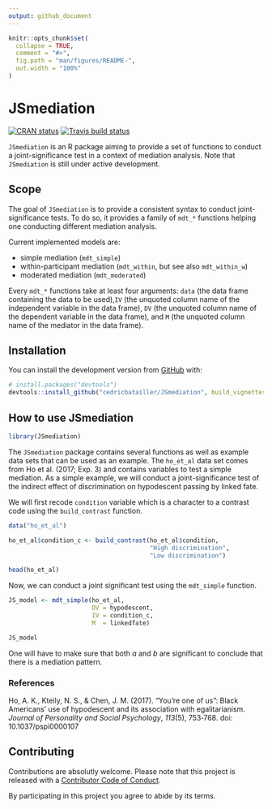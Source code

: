 ```yaml
---
output: github_document
---
```


<!-- README.md is generated from README.Rmd. Please edit that file -->

```r
knitr::opts_chunk$set(
  collapse = TRUE,
  comment = "#>",
  fig.path = "man/figures/README-",
  out.width = "100%"
)
```
# JSmediation

[![CRAN status](https://www.r-pkg.org/badges/version/JSmediation)](https://cran.r-project.org/package=JSmediation) [![Travis build status](https://travis-ci.org/cedricbatailler/JSmediation.svg?branch=master)](https://travis-ci.org/cedricbatailler/JSmediation)

`JSmediation` is an R package aiming to provide a set of functions to conduct a 
joint-significance test in a context of mediation analysis. Note that 
`JSmediation` is still under active development.

## Scope

The goal of `JSmediation` is to provide a consistent syntax to conduct 
joint-significance tests. To do so, it provides a family of `mdt_*`
functions helping one conducting different mediation analysis.

Current implemented models are:

- simple mediation (`mdt_simple`)
- within-participant mediation (`mdt_within`, but see also `mdt_within_w`)
- moderated mediation (`mdt_moderated`)

Every `mdt_*` functions take at least four arguments: `data` (the data frame 
containing the data to be used),` IV` (the unquoted column name of the independent variable in the data frame), `DV` (the unquoted column name of the 
dependent variable in the data frame), and `M` (the unquoted column name of the
mediator in the data frame).

## Installation

<!--
You can install the released version of JSmediation from [CRAN](https://CRAN.R-project.org) with:

``` r
install.packages("JSmediation")
```
-->
You can install the development version from [GitHub](https://github.com/) with:

``` r
# install.packages("devtools")
devtools::install_github("cedricbatailler/JSmediation", build_vignettes = TRUE)
```



## How to use JSmediation

```r
library(JSmediation)
```

The `JSmediation` package contains several functions as well as example data 
sets that can be used as an example. The `ho_et_al` data set comes from 
Ho et al. (2017; Exp. 3) and contains variables to test a simple mediation. As a
simple example, we will conduct a joint-significance test of the indirect effect
of discrimination on hypodescent passing by linked fate. 

We will first recode `condition` variable which is a character to a contrast 
code using the `build_contrast` function.

```r
data("ho_et_al")

ho_et_al$condition_c <- build_contrast(ho_et_al$condition, 
                                       "High discrimination",
                                       "Low discrimination")

head(ho_et_al)
```

Now, we can conduct a joint significant test using the `mdt_simple` function.

```r
JS_model <- mdt_simple(ho_et_al, 
                       DV = hypodescent, 
                       IV = condition_c, 
                       M  = linkedfate)

JS_model
```

One will have to make sure that both $a$ and $b$ are significant to conclude 
that there is a mediation pattern.

### References

Ho, A. K., Kteily, N. S., & Chen, J. M. (2017). “You’re one of us”: Black 
Americans’ use of hypodescent and its association with egalitarianism. 
_Journal of Personality and Social Psychology_, _113_(5), 753‑768. doi:
10.1037/pspi0000107

## Contributing
Contributions are absolutly welcome. Please note that this project is released 
with a [Contributor Code of Conduct](CODE_OF_CONDUCT.md).

By participating in this project you agree to abide by its terms.
